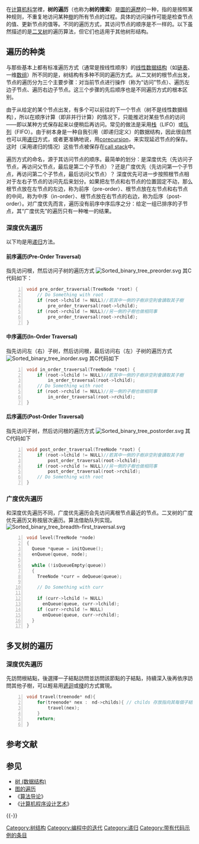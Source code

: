 {{Expand|time=2010-10-03}}
{{NoteTA
|G1 = IT
}}
{{图搜索算法}}
在[[计算机科学|计算机科学]]裡，'''树的遍历'''（也称为'''树的搜索'''）是[[圖的遍歷|圖的遍歷]]的一种，指的是按照某种规则，不重复地访问某种[[樹_(資料結構)|樹]]的所有节点的过程。具体的访问操作可能是检查节点的值、更新节点的值等。不同的遍历方式，其访问节点的顺序是不一样的。以下虽然描述的是[[二叉树|二叉树]]的遍历算法，但它们也适用于其他树形结构。

==遍历的种类==
与那些基本上都有标准遍历方式（通常是按线性顺序）的[[线性数据结构|线性数据结构]]（如[[链表|链表]]、一维[[数组|数组]]）所不同的是，树结构有多种不同的遍历方式。从二叉树的根节点出发，节点的遍历分为三个主要步骤：对当前节点进行操作（称为“访问”节点）、遍历左边子节点、遍历右边子节点。这三个步骤的先后顺序也是不同遍历方式的根本区别。

由于从给定的某个节点出发，有多个可以前往的下一个节点（树不是线性数据结构），所以在顺序计算（即非并行计算）的情况下，只能推迟对某些节点的访问——即以某种方式保存起来以便稍后再访问。常见的做法是采用[[栈|栈]]（LIFO）或[[队列|队列]]（FIFO）。由于树本身是一种自我引用（即递归定义）的数据结构，因此很自然也可以用[[递归|递归]]方式，或者更准确地说，用[[corecursion|corecursion]]，来实现延迟节点的保存。这时（采用递归的情况）这些节点被保存在[[call_stack|call stack]]中。

遍历方式的命名，源于其访问节点的顺序。最简单的划分：是深度优先（先访问子节点，再访问父节点，最后是第二个子节点）？还是广度优先（先访问第一个子节点，再访问第二个子节点，最后访问父节点）？ 深度优先可进一步按照根节点相对于左右子节点的访问先后来划分。如果把左节点和右节点的位置固定不动，那么根节点放在左节点的左边，称为前序（pre-order）、根节点放在左节点和右节点的中间，称为中序（in-order）、根节点放在右节点的右边，称为后序（post-order）。对广度优先而言，遍历没有前序中序后序之分：给定一组已排序的子节点，其“广度优先”的遍历只有一种唯一的结果。

===深度优先遍历===
以下均是用[[递归|递归]]方法。
====前序遍历(Pre-Order Traversal)====
指先访问根，然后访问子树的遍历方式
[[File:Sorted_binary_tree_preorder.svg|thumb]]
其C代码如下：
<syntaxhighlight lang=c line="1">
void pre_order_traversal(TreeNode *root) {
    // Do Something with root
    if (root->lchild != NULL)//若其中一側的子樹非空則會讀取其子樹
        pre_order_traversal(root->lchild);
    if (root->rchild != NULL)//另一側的子樹也做相同事
        pre_order_traversal(root->rchild);
}
</syntaxhighlight>

====中序遍历(In-Order Traversal)====
指先访问左（右）子树，然后访问根，最后访问右（左）子树的遍历方式
[[File:Sorted_binary_tree_inorder.svg|thumb]]
其C代码如下
<syntaxhighlight lang=c line="1">
void in_order_traversal(TreeNode *root) {
    if (root->lchild != NULL)//若其中一側的子樹非空則會讀取其子樹
        in_order_traversal(root->lchild);
    // Do Something with root
    if (root->rchild != NULL)//另一側的子樹也做相同事
        in_order_traversal(root->rchild);
}
</syntaxhighlight>

====后序遍历(Post-Order Traversal)====
指先访问子树，然后访问根的遍历方式
[[File:Sorted_binary_tree_postorder.svg|thumb]]
其C代码如下
<syntaxhighlight lang=c line="1">
void post_order_traversal(TreeNode *root) {
    if (root->lchild != NULL)//若其中一側的子樹非空則會讀取其子樹
        post_order_traversal(root->lchild);
    if (root->rchild != NULL)//另一側的子樹也做相同事
        post_order_traversal(root->rchild);
    // Do Something with root
}
</syntaxhighlight>

===广度优先遍历===
和深度优先遍历不同，广度优先遍历会先访问离根节点最近的节点。二叉树的广度优先遍历又称按层次遍历。算法借助队列实现。
[[File:Sorted_binary_tree_breadth-first_traversal.svg|thumb]]
<syntaxhighlight lang=c line="1">
void level(TreeNode *node)
{
  Queue *queue = initQueue();
  enQueue(queue, node);

  while (!isQueueEmpty(queue))
  {
    TreeNode *curr = deQueue(queue);

    // Do Something with curr

    if (curr->lchild != NULL)
      enQueue(queue, curr->lchild);
    if (curr->rchild != NULL)
      enQueue(queue, curr->rchild);
  }
}
</syntaxhighlight>

==多叉树的遍历==
===深度优先遍历===
先訪問根結點，後選擇一子結點訪問並訪問該節點的子結點，持續深入後再依序訪問其他子樹，可以輕易用[[递归_(计算机科学)|遞迴]]或[[堆疊|棧]]的方式實現。<syntaxhighlight lang="c++" line="1">
void travel(treenode* nd){
    for(treenode* nex :　nd->childs){ // childs 存放指向其每個子結點的指標
        travel(nex);   
    }
    return;
}
</syntaxhighlight>

== 参考文献 ==
{{Reflist}}

== 参见 ==
* [[树_(数据结构)|树 (数据结构)]]
* [[图的遍历|图的遍历]]
* 《[[算法导论|算法导论]]》
* 《[[计算机程序设计艺术|计算机程序设计艺术]]》

{{-}}
{{Data structures}}
{{计算机科学中的树}}

[[Category:树结构|Category:树结构]]
[[Category:编程中的迭代|Category:编程中的迭代]]
[[Category:递归|Category:递归]]
[[Category:带有代码示例的条目|Category:带有代码示例的条目]]